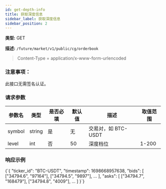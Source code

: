 ```yaml
---
id: get-depth-info
title: 获取深度信息
sidebar_label: 获取深度信息
sidebar_position: 2
---
```


**类型:** GET

**描述:** `/future/market/v1/public/cg/orderbook`

> Content-Type = application/x-www-form-urlencoded

### 注意事项：

此接口无需签名认证。

### 请求参数

| 参数名 | 类型   | 是否必填 | 默认值 | 描述                    | 取值范围 |
| ------ | ------ | -------- | ------ | ----------------------- | -------- |
| symbol | string | 是       | 无     | 交易对，如 BTC-USDT     |          |
| level  | int    | 否       | 50     | 深度档位                | 1-200    |

### 响应示例


<CodeBlock language="json" title="Response">
  {`{
  "ticker_id": "BTC-USDT",
  "timestamp": 1698668957638,
  "bids": [
    ["34794.6", "97164"],
    ["34794.5", "9897"],
    ...
  ],
  "asks": [
    ["34794.7", "168479"],
    ["34794.8", "4009"],
    ...
  ]
}`}
</CodeBlock>